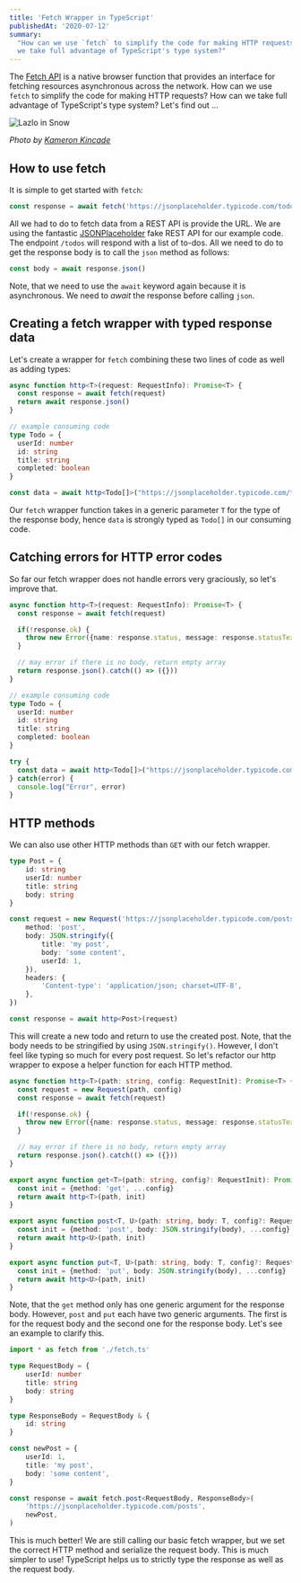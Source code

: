 ```yaml
---
title: 'Fetch Wrapper in TypeScript'
publishedAt: '2020-07-12'
summary:
  "How can we use `fetch` to simplify the code for making HTTP requests? How can
  we take full advantage of TypeScript's type system?"
---
```


The [Fetch API](https://developer.mozilla.org/en-US/docs/Web/API/Fetch_API) is a
native browser function that provides an interface for fetching resources
asynchronous across the network. How can we use `fetch` to simplify the code for
making HTTP requests? How can we take full advantage of TypeScript's type
system? Let's find out …

<Image
	src="/static/img/typescript-fetch-wrapper/kameron-kincade-lazlo-in-snow-unsplash.jpg"
	height={675}
	width={1200}
	priority={true}
	alt="Lazlo in Snow"
/>

_Photo by [Kameron Kincade](https://unsplash.com/@kkincade)_

## How to use fetch

It is simple to get started with `fetch`:

```js
const response = await fetch('https://jsonplaceholder.typicode.com/todos')
```

All we had to do to fetch data from a REST API is provide the URL. We are using
the fantastic [JSONPlaceholder](https://jsonplaceholder.typicode.com/) fake REST
API for our example code. The endpoint `/todos` will respond with a list of
to-dos. All we need to do to get the response body is to call the `json` method
as follows:

```js
const body = await response.json()
```

Note, that we need to use the `await` keyword again because it is asynchronous.
We need to _await_ the response before calling `json`.

## Creating a fetch wrapper with typed response data

Let's create a wrapper for `fetch` combining these two lines of code as well as
adding types:

```ts:fetch.ts
async function http<T>(request: RequestInfo): Promise<T> {
  const response = await fetch(request)
  return await response.json()
}

// example consuming code
type Todo = {
  userId: number
  id: string
  title: string
  completed: boolean
}

const data = await http<Todo[]>("https://jsonplaceholder.typicode.com/todos")
```

Our `fetch` wrapper function takes in a generic parameter `T` for the type of
the response body, hence `data` is strongly typed as `Todo[]` in our consuming
code.

## Catching errors for HTTP error codes

So far our fetch wrapper does not handle errors very graciously, so let's
improve that.

```ts:fetch.ts
async function http<T>(request: RequestInfo): Promise<T> {
  const response = await fetch(request)

  if(!response.ok) {
    throw new Error({name: response.status, message: response.statusText})
  }

  // may error if there is no body, return empty array
  return response.json().catch(() => ({}))
}

// example consuming code
type Todo = {
  userId: number
  id: string
  title: string
  completed: boolean
}

try {
  const data = await http<Todo[]>("https://jsonplaceholder.typicode.com/todos")
} catch(error) {
  console.log("Error", error)
}
```

## HTTP methods

We can also use other HTTP methods than `GET` with our fetch wrapper.

```ts
type Post = {
	id: string
	userId: number
	title: string
	body: string
}

const request = new Request('https://jsonplaceholder.typicode.com/posts', {
	method: 'post',
	body: JSON.stringify({
		title: 'my post',
		body: 'some content',
		userId: 1,
	}),
	headers: {
		'Content-type': 'application/json; charset=UTF-8',
	},
})

const response = await http<Post>(request)
```

This will create a new todo and return to use the created post. Note, that the
body needs to be stringified by using `JSON.stringify()`. However, I don't feel
like typing so much for every post request. So let's refactor our http wrapper
to expose a helper function for each HTTP method.

```ts:fetch.ts
async function http<T>(path: string, config: RequestInit): Promise<T> {
  const request = new Request(path, config)
  const response = await fetch(request)

  if(!response.ok) {
    throw new Error({name: response.status, message: response.statusText})
  }

  // may error if there is no body, return empty array
  return response.json().catch(() => ({}))
}

export async function get<T>(path: string, config?: RequestInit): Promise<T> {
  const init = {method: 'get', ...config}
  return await http<T>(path, init)
}

export async function post<T, U>(path: string, body: T, config?: RequestInit): Promise<U> {
  const init = {method: 'post', body: JSON.stringify(body), ...config}
  return await http<U>(path, init)
}

export async function put<T, U>(path: string, body: T, config?: RequestInit): Promise<U> {
  const init = {method: 'put', body: JSON.stringify(body), ...config}
  return await http<U>(path, init)
}
```

Note, that the `get` method only has one generic argument for the response body.
However, `post` and `put` each have two generic arguments. The first is for the
request body and the second one for the response body. Let's see an example to
clarify this.

```ts
import * as fetch from './fetch.ts'

type RequestBody = {
	userId: number
	title: string
	body: string
}

type ResponseBody = RequestBody & {
	id: string
}

const newPost = {
	userId: 1,
	title: 'my post',
	body: 'some content',
}

const response = await fetch.post<RequestBody, ResponseBody>(
	'https://jsonplaceholder.typicode.com/posts',
	newPost,
)
```

This is much better! We are still calling our basic fetch wrapper, but we set
the correct HTTP method and serialize the request body. This is much simpler to
use! TypeScript helps us to strictly type the response as well as the request
body.
